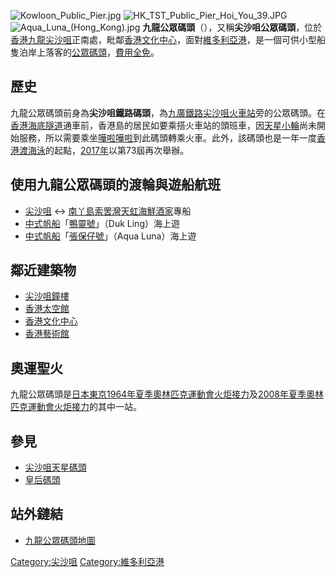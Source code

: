 {{Coord|22.2930|114.1697|display=title}}
[[File:Kowloon_Public_Pier.jpg|thumb]]
[[File:HK_TST_Public_Pier_Hoi_You_39.JPG|thumb]]
[[File:Aqua_Luna_(Hong_Kong).jpg|thumb]]
'''九龍公眾碼頭'''（{{lang-en|Kowloon Public Pier}}），又稱'''尖沙咀公眾碼頭'''，位於[[香港|香港]][[九龍|九龍]][[尖沙咀|尖沙咀]]正南處，毗鄰[[香港文化中心|香港文化中心]]，面對[[維多利亞港|維多利亞港]]，是一個可供小型船隻泊岸上落客的[[公眾碼頭|公眾碼頭]]，[[免費|費用全免]]。

==歷史==
九龍公眾碼頭前身為'''尖沙咀鐵路碼頭'''，為[[九廣鐵路|九廣鐵路]][[尖沙咀火車站|尖沙咀火車站]]旁的公眾碼頭。在[[香港海底隧道|香港海底隧道]]通車前，香港島的居民如要乘搭火車站的頭班車，因[[天星小輪|天星小輪]]尚未開始服務，所以需要乘坐[[嘩啦嘩啦|嘩啦嘩啦]]到此碼頭轉乘火車。此外，該碼頭也是一年一度[[香港渡海泳|香港渡海泳]]的起點，[[2017年|2017年]]以第73屆再次舉辦。

==使用九龍公眾碼頭的渡輪與遊船航班==
*[[尖沙咀|尖沙咀]] ↔ [[南丫島|南丫島]][[索罟灣|索罟灣]][[天虹海鮮酒家|天虹海鮮酒家]]專船
*[[中式帆船|中式帆船]]「[[鴨靈號|鴨靈號]]」（Duk Ling）海上遊
*[[中式帆船|中式帆船]]「[[張保仔號|張保仔號]]」（Aqua Luna）海上遊

==鄰近建築物==
*[[尖沙咀鐘樓|尖沙咀鐘樓]]
*[[香港太空館|香港太空館]] 
*[[香港文化中心|香港文化中心]] 
*[[香港藝術館|香港藝術館]]

==奧運聖火==
九龍公眾碼頭是[[日本|日本]][[東京|東京]][[1964年夏季奧林匹克運動會|1964年夏季奧林匹克運動會]][[1964年夏季奧林匹克運動會火炬接力|火炬接力]]及[[2008年夏季奧林匹克運動會|2008年夏季奧林匹克運動會]][[2008年夏季奧林匹克運動會香港區火炬接力|火炬接力]]的其中一站。

==參見==
*[[尖沙咀天星碼頭|尖沙咀天星碼頭]]
*[[皇后碼頭|皇后碼頭]]

==站外鏈結==
* [https://maps.google.com/maps?q=%E4%B9%9D%E9%BE%8D%E5%85%AC%E7%9C%BE%E7%A2%BC%E9%A0%AD&ie=UTF8&ll=22.29299,114.169311&spn=0.002864,0.005284&hq=%E4%B9%9D%E9%BE%8D%E5%85%AC%E7%9C%BE%E7%A2%BC%E9%A0%AD&t=v&z=18 九龍公眾碼頭地圖]

{{香港公眾碼頭}}
{{HK-trans-stub}}
[[Category:尖沙咀|Category:尖沙咀]]
[[Category:維多利亞港|Category:維多利亞港]]